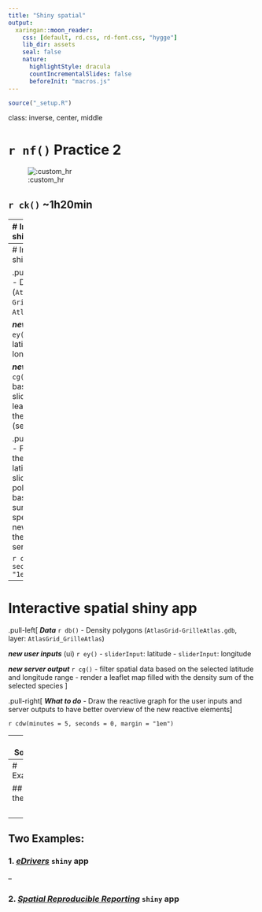 ```yaml
---
title: "Shiny spatial"
output:
  xaringan::moon_reader:
    css: [default, rd.css, rd-font.css, "hygge"]
    lib_dir: assets
    seal: false
    nature:
      highlightStyle: dracula
      countIncrementalSlides: false
      beforeInit: "macros.js"
---
```



```r
source("_setup.R")
```


class: inverse, center, middle

# `r nf()` Practice 2

![:custom_hr]()

## `r ck()` ~1h20min

---
# Interactive spatial shiny app 

After some discussion, the partner would like us to add some new spatial feature.
We will add a new tab with the bird density polygons and two new sliders to specify a bbox area (latitude and longitude range).

.pull-left[
***Data*** `r db()`
- Density polygons (`AtlasGrid-GrilleAtlas.gdb`, layer: `AtlasGrid_GrilleAtlas`)
]

.pull-right[
***What to do***

- If not already done, download the data [`r fl()`](https://github.com/inSilecoInc/cws-shiny-template/blob/main/setup.R)
- Import the layer `AtlasGrid_GrilleAtlas` from the `AtlasGrid-GrilleAtlas.gdb` geodatabase as a global variable
- Load the layer as a spatial `sf` object (`sf::st_read`), transform the original projection to WGS84 standard
]

`r cdw(minutes = 10, seconds = 0, margin = "1em")`


---
# Interactive spatial shiny app

.pull-left[
***Data*** `r db()`
- Density polygons (`AtlasGrid-GrilleAtlas.gdb`, layer: `AtlasGrid_GrilleAtlas`)

***new user inputs*** (ui) `r ey()`
- `sliderInput`: latitude
- `sliderInput`: longitude

***new server output*** `r cg()`
- filter spatial data based on the new sliders
- render a leaflet map: filled with the density sum (selected species)
]

.pull-right[
***What to do***
- First, try to first make the map reactive to the latitude and longitude sliders
- Then, set the polygons color fill based on the density sum of the selected species
- Draw the new reactive graph for the user inputs and server outputs
]

`r cdw(minutes = 30, seconds = 0, margin = "1em")`


---
# Interactive spatial shiny app

.pull-left[
***Data*** `r db()`
- Density polygons (`AtlasGrid-GrilleAtlas.gdb`, layer: `AtlasGrid_GrilleAtlas`)

***new user inputs*** (ui) `r ey()`
- `sliderInput`: latitude
- `sliderInput`: longitude

***new server output*** `r cg()`
- filter spatial data based on the selected latitude and longitude range
- render a leaflet map filled with the density sum of the selected species
]

.pull-right[
***What to do***
- Draw the reactive graph for the user inputs and server outputs 
to have better overview of the new reactive elements
]

`r cdw(minutes = 5, seconds = 0, margin = "1em")`

---
# Solution 

![](img/app2.png)

https://github.com/inSilecoInc/cws-shiny-apps/blob/main/practice2/app.R

---
# Examples

## Sky's the limit

<br>

--

## Two Examples:


### 1. [*eDrivers*](https://david-beauchesne.shinyapps.io/edriversapp/) `shiny` app

--

### 2. [*Spatial Reproducible Reporting*](https://github.com/inSilecoInc/shinySpatialApp) `shiny` app